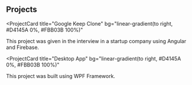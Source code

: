 ## Projects

<ProjectCard
  title="Google Keep Clone"
  bg="linear-gradient(to right, #D4145A 0%, #FBB03B 100%)"
>
  This project was given in the interview in a startup company using Angular and
  Firebase.
</ProjectCard>

<ProjectCard
  title="Desktop App"
  bg="linear-gradient(to right, #D4145A 0%, #FBB03B 100%)"
>
  This project was built using WPF Framework.
</ProjectCard>
